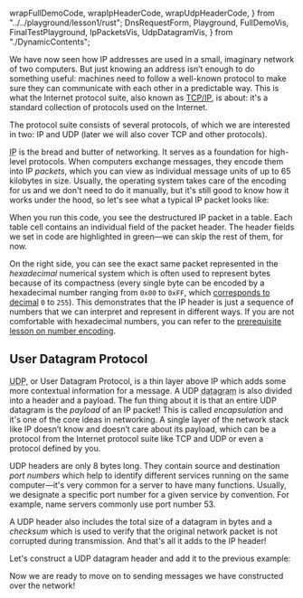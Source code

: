   wrapFullDemoCode,
  wrapIpHeaderCode,
  wrapUdpHeaderCode,
} from "../../playground/lesson1/rust";
  DnsRequestForm,
  Playground,
  FullDemoVis,
  FinalTestPlayground,
  IpPacketsVis,
  UdpDatagramVis,
} from "./DynamicContents";

We have now seen how IP addresses are used in a small, imaginary network of two computers.
But just knowing an address isn’t enough to do something useful: machines need to follow a well-known
protocol to make sure they can communicate with each other in a predictable way. This is what the
Internet protocol suite, also known as [TCP/IP](https://en.wikipedia.org/wiki/Internet_protocol_suite),
is about: it's a standard collection of protocols used on the Internet.

The protocol suite consists of several protocols, of which we are interested in two: IP and UDP (later
we will also cover TCP and other protocols).

&#8203;<abbr title="Internet Protocol">IP</abbr> is the bread and butter of networking.
It serves as a foundation for high-level protocols. When computers exchange
messages, they encode them into IP _packets_, which you can view as individual
message units of up to 65 kilobytes in size. Usually, the operating system takes
care of the encoding for us and we don't need to do it manually, but it's still
good to know how it works under the hood, so let's see what a typical IP packet
looks like:

<Playground id="ipPackets" codeWrapperFn={wrapIpHeaderCode}>
  <IpPacketsVis />
</Playground>

When you run this code, you see the destructured IP packet in a table. Each table cell contains an
individual field of the packet header. The header fields we set in code are highlighted in green—we
can skip the rest of them, for now.

On the right side, you can see the exact same packet represented in the
_hexadecimal_ numerical system which is often used
to represent bytes because of its compactness (every single byte can be encoded by a hexadecimal
number ranging from `0x00` to `0xFF`, which [corresponds to decimal](https://duckduckgo.com/?q=0xFF+in+decimal&t=hk&ia=answer)
`0` to `255`). This demonstrates that the IP header is just a sequence of numbers that we can interpret
and represent in different ways. If you are not comfortable with hexadecimal numbers, you can refer to
the [prerequisite lesson on number encoding](/prerequisites/binary-and-hexadecimal-numbers).

## User Datagram Protocol

&#8203;<abbr title="User Datagram Protocol">UDP</abbr>, or User Datagram Protocol, is a
thin layer above IP which adds some more contextual information for a message. A
UDP <abbr title="a word combination of data + telegram">datagram</abbr>
is also divided into a header and a payload. The fun thing about it is that an
entire UDP datagram is the _payload_ of an IP packet! This is called
_encapsulation_ and it's one of the core ideas in networking. A single layer of
the network stack like IP doesn’t know and doesn’t care about its payload, which
can be a protocol from the Internet protocol suite like TCP and UDP or even a
protocol defined by you.

UDP headers are only 8 bytes long. They contain source and destination _port numbers_ which help to identify
different services running on the same computer—it's very common for a server to have many functions. Usually,
we designate a specific port number for a given service by convention. For example, name servers commonly use
port number 53.

A UDP header also includes the total size of a datagram in bytes and a _checksum_ which is used to verify
that the original network packet is not corrupted during transmission. And that's all it adds to the IP header!

Let's construct a UDP datagram header and add it to the previous example:

<Playground id="udpDatagram" codeWrapperFn={wrapUdpHeaderCode}>
  <UdpDatagramVis />
</Playground>

Now we are ready to move on to sending messages we have constructed
over the network!
